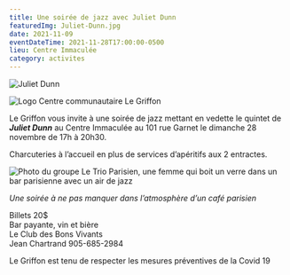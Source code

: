 ```yaml
---
title: Une soirée de jazz avec Juliet Dunn
featuredImg: Juliet-Dunn.jpg
date: 2021-11-09
eventDateTime: 2021-11-28T17:00:00-0500
lieu: Centre Immaculée
category: activites
---
```


<div class="rounded-10 pb-5">

![Juliet Dunn](Juliet-Dunn.jpg)

</div>

<div class="row pb-5">

<div class="col-3">

![Logo Centre communautaire Le Griffon](griffon-logo-1.png)

</div>

<div class="col">

Le Griffon vous invite à une soirée de jazz mettant en vedette le quintet de <span class="text-nowrap">***Juliet Dunn***</span> au Centre Immaculée au 101 rue Garnet le dimanche 28 novembre de 17h à 20h30.

Charcuteries à l’accueil en plus de services d’apéritifs aux 2 entractes.

</div>

<div class="col-3">

![Photo du groupe Le Trio Parisien, une femme qui boit un verre dans un bar parisienne avec un air de jazz](Trio-Parisien.jpg)

</div>

</div>

<p class="text-center"><em>Une soirée à ne pas manquer dans l’atmosphère d’un café parisien</em></p>

<div class="text-center font-weight-bold mb-2">Billets 20$</div>
<div class="text-center font-weight-bold mb-2">Bar payante, vin et bière</div>
<div class="text-center font-weight-bold mb-2">Le Club des Bons Vivants</div>
<div class="text-center font-weight-bold mb-5">Jean Chartrand 905-685-2984</div>

Le Griffon est tenu de respecter les mesures préventives de la Covid 19

<Patrimoine />